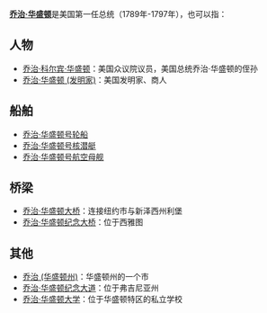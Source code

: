 '''[[乔治·华盛顿|乔治·华盛顿]]'''是美国第一任总统（1789年-1797年），也可以指：

==人物==
* [[乔治·科尔宾·华盛顿|乔治·科尔宾·华盛顿]]：美国众议院议员，美国总统乔治·华盛顿的侄孙
* [[乔治·华盛顿_(发明家)|乔治·华盛顿 (发明家)]]：美国发明家、商人

==船舶==
* [[乔治·华盛顿号轮船|乔治·华盛顿号轮船]]
* [[乔治·华盛顿号核潜艇|乔治·华盛顿号核潜艇]]
* [[乔治·华盛顿号航空母舰|乔治·华盛顿号航空母舰]]

==桥梁==
* [[乔治·华盛顿大桥|乔治·华盛顿大桥]]：连接纽约市与新泽西州利堡
* [[乔治·华盛顿纪念大桥|乔治·华盛顿纪念大桥]]：位于西雅图

==其他==
* [[乔治_(华盛顿州)|乔治 (华盛顿州)]]：华盛顿州的一个市
* [[乔治·华盛顿纪念大道|乔治·华盛顿纪念大道]]：位于弗吉尼亚州
* [[乔治·华盛顿大学|乔治·华盛顿大学]]：位于华盛顿特区的私立学校

{{Disambiguation|Cat=五字译名消歧义}}
